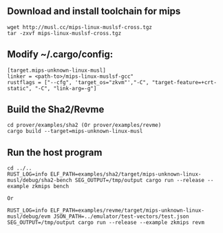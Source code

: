 ## Download and install toolchain for mips

```
wget http://musl.cc/mips-linux-muslsf-cross.tgz
tar -zxvf mips-linux-muslsf-cross.tgz
```

## Modify ~/.cargo/config:

```
[target.mips-unknown-linux-musl]
linker = <path-to>/mips-linux-muslsf-gcc"
rustflags = ["--cfg", 'target_os="zkvm"',"-C", "target-feature=+crt-static", "-C", "link-arg=-g"]
```

## Build the Sha2/Revme

```
cd prover/examples/sha2 (Or prover/examples/revme)
cargo build --target=mips-unknown-linux-musl
```

## Run the host program

```
cd ../..
RUST_LOG=info ELF_PATH=examples/sha2/target/mips-unknown-linux-musl/debug/sha2-bench SEG_OUTPUT=/tmp/output cargo run --release --example zkmips bench

Or

RUST_LOG=info ELF_PATH=examples/revme/target/mips-unknown-linux-musl/debug/evm JSON_PATH=../emulator/test-vectors/test.json SEG_OUTPUT=/tmp/output cargo run --release --example zkmips revm
```
